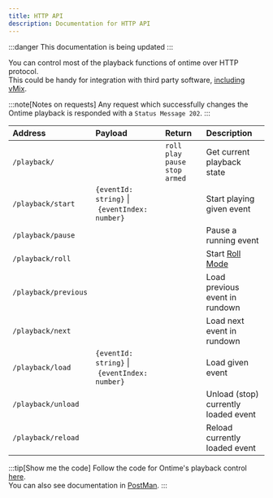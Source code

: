 ```yaml
---
title: HTTP API
description: Documentation for HTTP API
---
```


:::danger
This documentation is being updated
:::

You can control most of the playback functions of ontime over HTTP protocol.\
This could be handy for integration with third party software, [including vMix](/additional-notes/control-from-vmix).

:::note[Notes on requests]
Any request which successfully changes the Ontime playback is responded with a `Status Message 202`.
:::

| Address                      | Payload                                       | Return                                                      | Description                                                      |
| :--------------------------- | :-------------------------------------------- | :---------------------------------------------------------- | :--------------------------------------------------------------- |
| `/playback/`                 |                                               | `roll` `play` `pause` `stop` `armed`                        | Get current playback state                                                          |
| `/playback/start`            | `{eventId: string}` \| `{eventIndex: number}` |                                                             | Start playing given event                                                         |
| `/playback/pause`            |                                               |                                                             | Pause a running event                                                          |
| `/playback/roll`             |                                               |                                                             | Start [Roll Mode](add-link)                                                          |
| `/playback/previous`         |                                               |                                                             | Load previous event in rundown                                                   |
| `/playback/next`             |                                               |                                                             | Load next event in rundown                                                         |
| `/playback/load`             | `{eventId: string}` \| `{eventIndex: number}` |                                                             | Load given event                                                         |
| `/playback/unload`           |                                               |                                                             | Unload (stop) currently loaded event                                                          |
| `/playback/reload`           |                                               |                                                             | Reload currently loaded event                                                          |

:::tip[Show me the code]
Follow the code for Ontime's playback control [here](https://github.com/cpvalente/ontime/blob/master/apps/server/src/routes/playbackRouter.ts).\
You can also see documentation in [PostMan](https://documenter.getpostman.com/view/15782331/UzJEULEp).
:::
